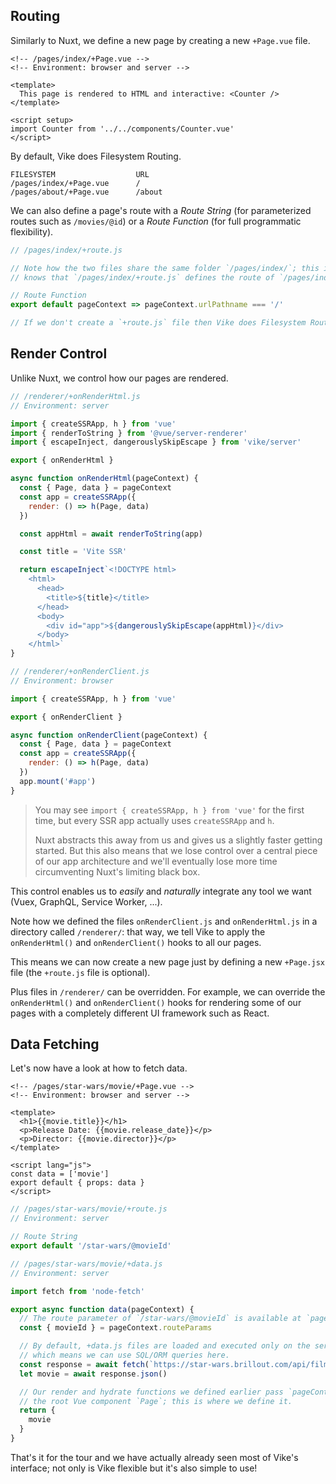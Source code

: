 ## Routing

Similarly to Nuxt,
we define a new page by creating a new `+Page.vue` file.

```vue
<!-- /pages/index/+Page.vue -->
<!-- Environment: browser and server -->

<template>
  This page is rendered to HTML and interactive: <Counter />
</template>

<script setup>
import Counter from '../../components/Counter.vue'
</script>
```

By default, Vike does Filesystem Routing.

```
FILESYSTEM                  URL
/pages/index/+Page.vue      /
/pages/about/+Page.vue      /about
```

We can also define a page's route with a *Route String* (for parameterized routes such as `/movies/@id`) or a *Route Function* (for full programmatic flexibility).

```js
// /pages/index/+route.js

// Note how the two files share the same folder `/pages/index/`; this is how Vike
// knows that `/pages/index/+route.js` defines the route of `/pages/index/+Page.vue`.

// Route Function
export default pageContext => pageContext.urlPathname === '/'

// If we don't create a `+route.js` file then Vike does Filesystem Routing
```


## Render Control

Unlike Nuxt, we control how our pages are rendered.

```js
// /renderer/+onRenderHtml.js
// Environment: server

import { createSSRApp, h } from 'vue'
import { renderToString } from '@vue/server-renderer'
import { escapeInject, dangerouslySkipEscape } from 'vike/server'

export { onRenderHtml }

async function onRenderHtml(pageContext) {
  const { Page, data } = pageContext
  const app = createSSRApp({
    render: () => h(Page, data)
  })

  const appHtml = await renderToString(app)

  const title = 'Vite SSR'

  return escapeInject`<!DOCTYPE html>
    <html>
      <head>
        <title>${title}</title>
      </head>
      <body>
        <div id="app">${dangerouslySkipEscape(appHtml)}</div>
      </body>
    </html>`
}
```

```js
// /renderer/+onRenderClient.js
// Environment: browser

import { createSSRApp, h } from 'vue'

export { onRenderClient }

async function onRenderClient(pageContext) {
  const { Page, data } = pageContext
  const app = createSSRApp({
    render: () => h(Page, data)
  })
  app.mount('#app')
}
```

> You may see `import { createSSRApp, h } from 'vue'` for the first time,
> but every SSR app actually uses `createSSRApp` and `h`.
>
> Nuxt abstracts this away from us and gives us a slightly faster getting started. But this also means that we
> lose control over a central piece of our app architecture and
> we'll eventually lose more time circumventing Nuxt's limiting black box.

This control enables us to *easily* and *naturally* integrate any tool we want (Vuex, GraphQL, Service Worker, ...).

Note how we defined the files `onRenderClient.js` and `onRenderHtml.js` in a directory called `/renderer/`: that way, we tell Vike to apply the `onRenderHtml()` and `onRenderClient()` hooks to all our pages.

This means we can now create a new page just by defining a new `+Page.jsx` file (the `+route.js` file is optional).

Plus files in `/renderer/` can be overridden. For example, we can override the `onRenderHtml()` and `onRenderClient()` hooks for rendering some of
our pages with a completely different UI framework such as React.


## Data Fetching

Let's now have a look at how to fetch data.

```vue
<!-- /pages/star-wars/movie/+Page.vue -->
<!-- Environment: browser and server -->

<template>
  <h1>{{movie.title}}</h1>
  <p>Release Date: {{movie.release_date}}</p>
  <p>Director: {{movie.director}}</p>
</template>

<script lang="js">
const data = ['movie']
export default { props: data }
</script>
```

```js
// /pages/star-wars/movie/+route.js
// Environment: server

// Route String
export default '/star-wars/@movieId'
```

```js
// /pages/star-wars/movie/+data.js
// Environment: server

import fetch from 'node-fetch'

export async function data(pageContext) {
  // The route parameter of `/star-wars/@movieId` is available at `pageContext.routeParams`
  const { movieId } = pageContext.routeParams

  // By default, +data.js files are loaded and executed only on the server-side
  // which means we can use SQL/ORM queries here.
  const response = await fetch(`https://star-wars.brillout.com/api/films/${id}.json`)
  let movie = await response.json()

  // Our render and hydrate functions we defined earlier pass `pageContext.data` to
  // the root Vue component `Page`; this is where we define it.
  return {
    movie
  }
}
```

That's it for the tour and we have actually already seen most of Vike's interface;
not only is Vike flexible but it's also simple to use!
